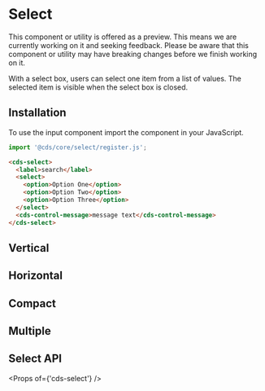 
<Meta title="Forms (Preview)/Select/Getting Started" />

# Select

<cds-alert-group status="warning" cds-layout="m-b:lg">
  <cds-alert>
    This component or utility is offered as a preview. This means we are currently working on it and seeking feedback.
    Please be aware that this component or utility may have breaking changes before we finish working on it.
  </cds-alert>
</cds-alert-group>

With a select box, users can select one item from a list of values. The selected
item is visible when the select box is closed.

## Installation

To use the input component import the component in your JavaScript.

```typescript
import '@cds/core/select/register.js';
```

```html
<cds-select>
  <label>search</label>
  <select>
    <option>Option One</option>
    <option>Option Two</option>
    <option>Option Three</option>
  </select>
  <cds-control-message>message text</cds-control-message>
</cds-select>
```

<Preview>
  <Story id="forms-preview-select-stories--select" />
</Preview>

## Vertical

<Preview>
  <Story id="forms-preview-select-stories--vertical" />
</Preview>

## Horizontal

<Preview>
  <Story id="forms-preview-select-stories--horizontal" />
</Preview>

## Compact

<Preview>
  <Story id="forms-preview-select-stories--compact" />
</Preview>

## Multiple

<Preview>
  <Story id="forms-preview-select-stories--multiple" />
</Preview>

## Select API

<Props of={'cds-select'} />
